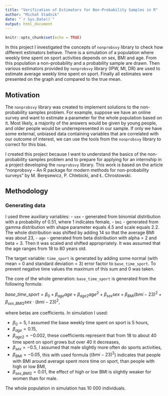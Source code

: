 ```yaml
---
title: "Verification of Estimators for Non-Probability Samples in R"
author: "Michał Stadnik"
date: "`r Sys.Date()`"
output: html_document
---
```


```r
knitr::opts_chunk$set(echo = TRUE)
```

In this project I investigated the concepts of `nonprobsvy` library to check how different estimators behave. There is a simulation of a population where weekly time spent on sport activities depends on sex, BMI and age. From this population a non-probability and a probability sample are drawn. Then various estimators provided by `nonprobsvy` library (IPW, MI, DR) are used to estimate average weekly time spent on sport. Finally all estimates were presented on the graph and compared to the true mean.

## Motivation

The `nonprobsvy` library was created to implement solutions to the non-probability samples problem. For example, suppose we have an online survey and want to estimate a parameter for the whole population based on it. Most likely, a majority of the answers would be given by young people, and older people would be underrepresented in our sample. If only we have some external, unbiased data containing variables that are correlated with our outcome of interest, we can use the tools from the `nonprobsvy` library to correct for this bias.

I created this project because I want to understand the basics of the non-probability samples problem and to prepare for applying for an internship in a project developing the `nonprobsvy` library. This work is based on the article "nonprobsvy – An R package for modern methods for non-probability surveys" by M. Beręsewicz, P. Chlebicki, and Ł. Chrostowski.

## Methodology

### Generating data

I used three auxiliary variables:
- `sex` - generated from binomial distribution with a probability of 0.51, where 1 indicates female,
- `bmi` - generated from gamma distribution with shape parameter equals 4.5 and scale equals 2.2. The whole distribution was shifted by adding 14 so that the average BMI was about 23,
- `age` - generated from beta distribution with alpha = 2 and beta = 3. Then it was scaled and shifted appropriately. It was assumed that the age ranges from 18 to 80 years old.

The target variable: `time_sport` is generated by adding some normal (with mean = 0 and standard deviation = 3) error factor to `base_time_sport`. To prevent negative time values the maximum of this sum and 0 was taken.

The core of the whole generation: `base_time_sport` is generated from the following formula:

$base\_time\_sport = \beta_0 + \beta_{age} age + \beta_{age2} age^2 + \beta_{sex} sex + \beta_{BMI} (bmi-23)^2 + \beta_{sex\_BMI2} sex \cdot (bmi-23)^2$,

where betas are coefficients. In simulation I used:

- $\beta_0 = 5$, I assumed the base weekly time spent on sport is 5 hours,
- $\beta_{age} = 0.15$,
- $\beta_{age2} = -0.002$, these coefficients represent that from 18 to about 40 time spent on sport grows but over 40 it decreases,
- $\beta_{sex} = -0.5$, I assumed that male slightly more often do sports activities,
- $\beta_{BMI} = -0.05$, this with used formula ($(bmi-23)^2$) indicates that people with BMI around average spent more time on sport, than people with high or low BMI,
- $\beta_{sex\_BMI2} = 0.01$, the effect of high or low BMI is slightly weaker for women than for male.

The whole population in simulation has 10 000 individuals.

